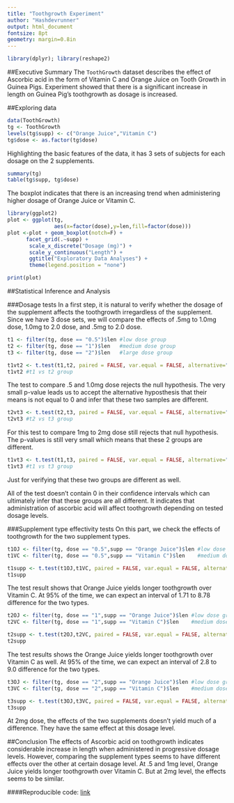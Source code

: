 ```yaml
---
title: "Toothgrowth Experiment"
author: "Hashdevrunner"
output: html_document
fontsize: 8pt
geometry: margin=0.8in
---
```

```r
library(dplyr); library(reshape2)
```
##Executive Summary
The ```ToothGrowth``` dataset describes the effect of Ascorbic acid in the form of Vitamin C and Orange Juice on Tooth Growth in Guinea Pigs. Experiment showed that there is a significant increase in length on Guinea Pig's toothgrowth as dosage is increased.

##Exploring data
```r
data(ToothGrowth)
tg <- ToothGrowth
levels(tg$supp) <- c("Orange Juice","Vitamin C")
tg$dose <- as.factor(tg$dose)
```

Highlighting the basic features of the data, it has 3 sets of subjects for each dosage on the 2 supplements.
```r
summary(tg)
table(tg$supp, tg$dose)
```

The boxplot indicates that there is an increasing trend when administering higher dosage of Orange Juice or Vitamin C.
```r
library(ggplot2)
plot <- ggplot(tg, 
               aes(x=factor(dose),y=len,fill=factor(dose)))
plot <-plot + geom_boxplot(notch=F) + 
      facet_grid(.~supp) +
       scale_x_discrete("Dosage (mg)") + 
       scale_y_continuous("Length") +  
       ggtitle("Exploratory Data Analyses") + 
       theme(legend.position = "none")

print(plot)
```

##Statistical Inference and Analysis

###Dosage tests
In a first step, it is natural to verify whether the dosage of the supplement affects the toothgrowth irregardless of the supplement. Since we have 3 dose sets, we will compare the effects of .5mg to 1.0mg dose, 1.0mg to 2.0 dose, and .5mg to 2.0 dose.

```r

t1 <- filter(tg, dose == "0.5")$len #low dose group
t2 <- filter(tg, dose == "1")$len   #medium dose group
t3 <- filter(tg, dose == "2")$len   #large dose group

t1vt2 <- t.test(t1,t2, paired = FALSE, var.equal = FALSE, alternative="two.sided")
t1vt2 #t1 vs t2 group
```
The test to compare .5 and 1.0mg dose rejects the null hypothesis. The very small p-value leads us to accept the alternative hyposthesis that their means is not equal to 0 and infer that these two samples are different.

```r
t2vt3 <- t.test(t2,t3, paired = FALSE, var.equal = FALSE, alternative="two.sided")
t2vt3 #t2 vs t3 group 
```
For this test to compare 1mg to 2mg dose still rejects that null hypothesis. The p-values is still very small which means that these 2 groups are different.

```r
t1vt3 <- t.test(t1,t3, paired = FALSE, var.equal = FALSE, alternative="two.sided")
t1vt3 #t1 vs t3 group 
```
Just for verifying that these two groups are different as well.

All of the test doesn't contain 0 in their confidence intervals which can ultimately infer that these groups are all different.  It indicates that administration of ascorbic acid will affect toothgrowth depending on tested dosage levels.


###Supplement type effectivity tests
On this part, we check the effects of toothgrowth for the two supplement types.

```r
t1OJ <- filter(tg, dose == "0.5",supp == "Orange Juice")$len #low dose group
t1VC <- filter(tg, dose == "0.5",supp == "Vitamin C")$len    #medium dose group

t1supp <- t.test(t1OJ,t1VC, paired = FALSE, var.equal = FALSE, alternative="two.sided")
t1supp
```
The test result shows that Orange Juice yields longer toothgrowth over Vitamin C. At 95% of the time, we can expect an interval of 1.71 to 8.78 difference for the two types.

```r
t2OJ <- filter(tg, dose == "1",supp == "Orange Juice")$len #low dose group
t2VC <- filter(tg, dose == "1",supp == "Vitamin C")$len    #medium dose group

t2supp <- t.test(t2OJ,t2VC, paired = FALSE, var.equal = FALSE, alternative="two.sided")
t2supp
```
The test results shows the Orange Juice yields longer toothgrowth over Vitamin C as well. At 95% of the time, we can expect an interval of 2.8 to 9.0 difference for the two types.

```r
t3OJ <- filter(tg, dose == "2",supp == "Orange Juice")$len #low dose group
t3VC <- filter(tg, dose == "2",supp == "Vitamin C")$len    #medium dose group

t3supp <- t.test(t3OJ,t3VC, paired = FALSE, var.equal = FALSE, alternative="two.sided")
t3supp
```
At 2mg dose, the effects of the two supplements doesn't yield much of a difference. They have the same effect at this dosage level.

##Conclusion
The effects of Ascorbic acid on toothgrowth indicates considerable increase in length when administered in progressive dosage levels. However, comparing the supplement types seems to have different effects over the other at certain dosage level. At .5 and 1mg level, Orange Juice yields longer toothgrowth over Vitamin C. But at 2mg level, the effects seems to be similar.

####Reproducible code: [link](https://github.com/HashDevRunner/statsinferenceproj)